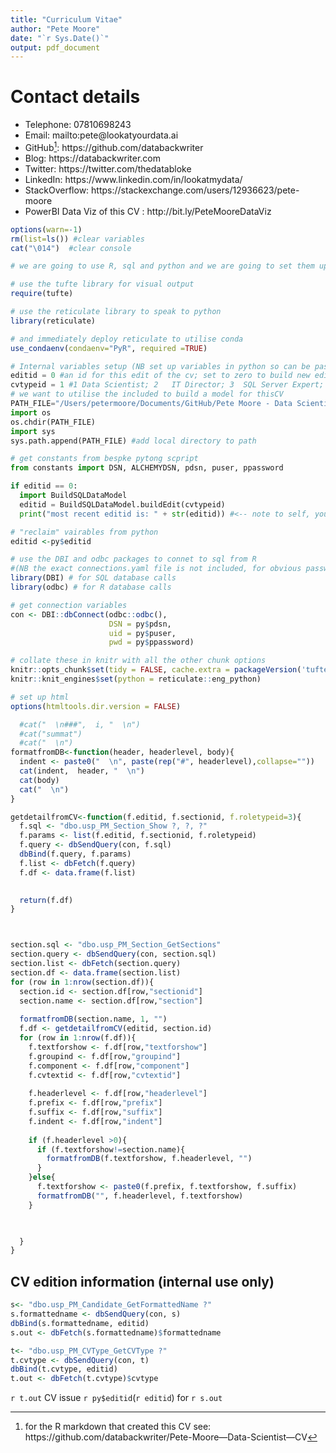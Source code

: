 ```yaml
---
title: "Curriculum Vitae"
author: "Pete Moore"
date: "`r Sys.Date()`"
output: pdf_document
---
```


# Contact details

* Telephone: 07810698243
* Email: mailto:pete@lookatyourdata.ai
* GitHub^[for the R markdown that created this CV see: https://github.com/databackwriter/Pete-Moore---Data-Scientist---CV]: https://github.com/databackwriter
* Blog: https://databackwriter.com
* Twitter: https://twitter.com/thedatabloke
* LinkedIn: https://www.linkedin.com/in/lookatmydata/
* StackOverflow: https://stackexchange.com/users/12936623/pete-moore
* PowerBI Data Viz of this CV : http://bit.ly/PeteMooreDataViz
  

```r
options(warn=-1)
rm(list=ls()) #clear variables
cat("\014")  #clear console
```

```r
# we are going to use R, sql and python and we are going to set them up now.

# use the tufte library for visual output
require(tufte)

# use the reticulate library to speak to python
library(reticulate)

# and immediately deploy reticulate to utilise conda
use_condaenv(condaenv="PyR", required =TRUE)

```

```python
# Internal variables setup (NB set up variables in python so can be passed to R)
editid = 0 #an id for this edit of the cv; set to zero to build new edition of CV
cvtypeid = 1 #1	Data Scientist; 2	IT Director; 3	SQL Server Expert; 4	Non-executive Director
# we want to utilise the included to build a model for thisCV 
PATH_FILE="/Users/petermoore/Documents/GitHub/Pete Moore - Data Scientist - CV/Python"
import os
os.chdir(PATH_FILE)
import sys
sys.path.append(PATH_FILE) #add local directory to path

# get constants from bespke pytong scpript
from constants import DSN, ALCHEMYDSN, pdsn, puser, ppassword

if editid == 0:
  import BuildSQLDataModel
  editid = BuildSQLDataModel.buildEdit(cvtypeid)
  print("most recent editid is: " + str(editid)) #<-- note to self, you are still in python so paste won't work!


```

```r
# "reclaim" vairables from python
editid <-py$editid

# use the DBI and odbc packages to connet to sql from R
#(NB the exact connections.yaml file is not included, for obvious password-related reasons, but I've provided a mock-up in the ODBC folder which you could adapt)
library(DBI) # for SQL database calls
library(odbc) # for R database calls

# get connection variables 
con <- DBI::dbConnect(odbc::odbc(),
                      DSN = py$pdsn,
                      uid = py$puser,
                      pwd = py$ppassword)

# collate these in knitr with all the other chunk options
knitr::opts_chunk$set(tidy = FALSE, cache.extra = packageVersion('tufte'), connection = "con", max.print = NA, fig.cap = TRUE) 
knitr::knit_engines$set(python = reticulate::eng_python)

# set up html
options(htmltools.dir.version = FALSE)


```

```r

  #cat("  \n###",  i, "  \n") 
  #cat("summat")
  #cat("  \n")
formatfromDB<-function(header, headerlevel, body){
  indent <- paste0("  \n", paste(rep("#", headerlevel),collapse=""))
  cat(indent,  header, "  \n") 
  cat(body)
  cat("  \n")
}

getdetailfromCV<-function(f.editid, f.sectionid, f.roletypeid=3){
  f.sql <- "dbo.usp_PM_Section_Show ?, ?, ?"
  f.params <- list(f.editid, f.sectionid, f.roletypeid)
  f.query <- dbSendQuery(con, f.sql)
  dbBind(f.query, f.params)
  f.list <- dbFetch(f.query)
  f.df <- data.frame(f.list)

  
  return(f.df)
}




```

```r
section.sql <- "dbo.usp_PM_Section_GetSections"
section.query <- dbSendQuery(con, section.sql)
section.list <- dbFetch(section.query)
section.df <- data.frame(section.list)
for (row in 1:nrow(section.df)){
  section.id <- section.df[row,"sectionid"]
  section.name <- section.df[row,"section"]
  
  formatfromDB(section.name, 1, "")
  f.df <- getdetailfromCV(editid, section.id)
  for (row in 1:nrow(f.df)){
    f.textforshow <- f.df[row,"textforshow"]
    f.groupind <- f.df[row,"groupind"]
    f.component <- f.df[row,"component"]
    f.cvtextid <- f.df[row,"cvtextid"]
    
    f.headerlevel <- f.df[row,"headerlevel"]
    f.prefix <- f.df[row,"prefix"]
    f.suffix <- f.df[row,"suffix"]
    f.indent <- f.df[row,"indent"]
    
    if (f.headerlevel >0){
      if (f.textforshow!=section.name){
        formatfromDB(f.textforshow, f.headerlevel, "")
      }
    }else{
      f.textforshow <- paste0(f.prefix, f.textforshow, f.suffix)
      formatfromDB("", f.headerlevel, f.textforshow)
    }
    


  }
}
```

## CV edition information (internal use only)
```r

s<- "dbo.usp_PM_Candidate_GetFormattedName ?"
s.formattedname <- dbSendQuery(con, s)
dbBind(s.formattedname, editid)
s.out <- dbFetch(s.formattedname)$formattedname

t<- "dbo.usp_PM_CVType_GetCVType ?"
t.cvtype <- dbSendQuery(con, t)
dbBind(t.cvtype, editid)
t.out <- dbFetch(t.cvtype)$cvtype
```
`r t.out` CV issue `r py$editid`(`r editid`) for `r s.out`
